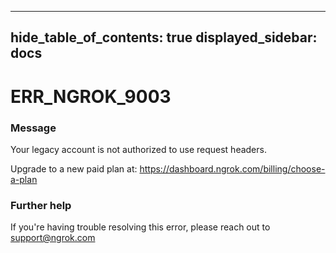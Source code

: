

---
hide_table_of_contents: true
displayed_sidebar: docs
---


# ERR_NGROK_9003

### Message
Your legacy account is not authorized to use request headers.

Upgrade to a new paid plan at: https://dashboard.ngrok.com/billing/choose-a-plan

<ErrorDetails />



### Further help
If you're having trouble resolving this error, please reach out to [support@ngrok.com](mailto:support@ngrok.com?subject=Help%20with%20ERR_NGROK_9003)

